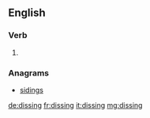 {{also|Dissing}}
==English==

===Verb===
{{head|en}}

# {{present participle of|diss|lang=en}}

===Anagrams===
* [[sidings#English|sidings]]

[[de:dissing]]
[[fr:dissing]]
[[it:dissing]]
[[mg:dissing]]
